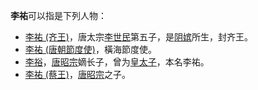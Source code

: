 '''李祐'''可以指是下列人物：

*[[李祐_(齐王)|李祐 (齐王)]]，唐太宗[[李世民|李世民]]第五子，是[[阴嫔|阴嫔]]所生，封齐王。
*[[李祐_(唐朝節度使)|李祐 (唐朝節度使)]]，橫海節度使。
*[[李𥙿|李𥙿]]，[[唐昭宗|唐昭宗]]嫡长子，曾为[[皇太子|皇太子]]，本名李祐。
*[[李祐_(蔡王)|李祐 (蔡王)]]，[[唐昭宗|唐昭宗]]之子。

{{disambig|Cat=二字李姓人名消歧義}}